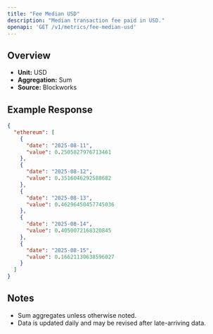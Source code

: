 ```yaml
---
title: "Fee Median USD"
description: "Median transaction fee paid in USD."
openapi: 'GET /v1/metrics/fee-median-usd'
---
```


## Overview

- **Unit:** USD
- **Aggregation:** Sum
- **Source:** Blockworks

## Example Response

```json
{
  "ethereum": [
    {
      "date": "2025-08-11",
      "value": 0.2505827976713461
    },
    {
      "date": "2025-08-12",
      "value": 0.3516046292588682
    },
    {
      "date": "2025-08-13",
      "value": 0.46296450457745036
    },
    {
      "date": "2025-08-14",
      "value": 0.4050072168320845
    },
    {
      "date": "2025-08-15",
      "value": 0.16621130638596027
    }
  ]
}
```

## Notes
- Sum aggregates unless otherwise noted.
- Data is updated daily and may be revised after late-arriving data.
